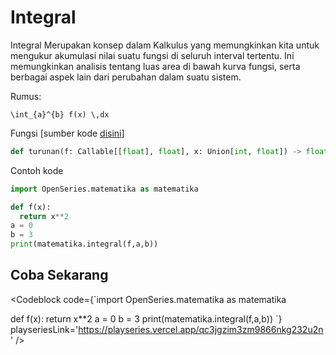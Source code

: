 
# Integral

Integral Merupakan konsep dalam Kalkulus yang memungkinkan kita untuk mengukur
akumulasi nilai suatu fungsi di seluruh interval tertentu. Ini memungkinkan
analisis tentang luas area di bawah kurva fungsi, serta berbagai aspek lain dari perubahan dalam suatu sistem.

Rumus:

```
\int_{a}^{b} f(x) \,dx
```

Fungsi [sumber kode [disini](https://github.com/bellshade/OpenSeries/blob/8766497be42a76a175a94a84cc5609c94c015c61/OpenSeries/matematika.py#L527)]

```python
def turunan(f: Callable[[float], float], x: Union[int, float]) -> float:
```

Contoh kode

```python
import OpenSeries.matematika as matematika

def f(x):
  return x**2
a = 0
b = 3
print(matematika.integral(f,a,b))
```

## Coba Sekarang

<Codeblock code={`import OpenSeries.matematika as matematika

def f(x):
    return x\*\*2
    a = 0
    b = 3
print(matematika.integral(f,a,b))
`} playseriesLink='https://playseries.vercel.app/qc3jgzim3zm9866nkg232u2n' />
